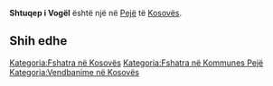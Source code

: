 {{Fshat në 
 | Emri                = Shtuqep i Vogël
 | EmriAlt                = 
 | NAME_SHORT_FORM=      
 | NAME_GENERIC=      
 | NAME_SORT_NAME_RO=      SHTUQEPIVOGEL
 | FULL_NAME_RO = Shtuqep i Vogël
 | FULL_NAME_ND_RO=Shtuqep i Vogel
 | SORT_NAME_RG=SHTUQEPIVOGEL
 | FULL_NAME_RG=Shtuqep i Vogël
 | FULL_NAME_ND_RG=Shtuqep i Vogel
 | SRP_NAME_SHORT_FORM=      
 | SRP_NAME_GENERIC=      
 | SRP_NAME_SORT_NAME_RO=      
 | SRP_FULL_NAME_RO = 
 | SRP_FULL_NAME_ND_RO=
 | SRP_SORT_NAME_RG=
 | SRP_FULL_NAME_RG=
 | SRP_FULL_NAME_ND_RG=
 | Emri (Rasa dhanore) = 
 | Figura              = 
 | Shteti              = Kosovo
 | Komuna              = Pejë
 | Kodi postar         = 
 | Sipërfaqja          = 

 | Popullsia           = 

 | Regj. i popullsisë  = 
 | Dend. e popullsisë  = 
 | Faqja zyrtare       = 
 <!--- Koordinatat ----> 
 | Gjerësia            = 42.672778
 | Gjatësia            = 20.207222
 | Lartësia            = 
}}
'''Shtuqep i Vogël''' është një [[]] në [[Pejë]] të [[Kosovës]].

<!-- == Gjeografia == -->
<!-- == Historia == -->
<!-- == Demografia == -->
== Shih edhe ==
{{Komuna Pejë}}
{{Kosovo-Administrata-Cung}}

[[Kategoria:Fshatra në Kosovës]]
[[Kategoria:Fshatra në Kommunes Pejë]]
[[Kategoria:Vendbanime në Kosovës]]